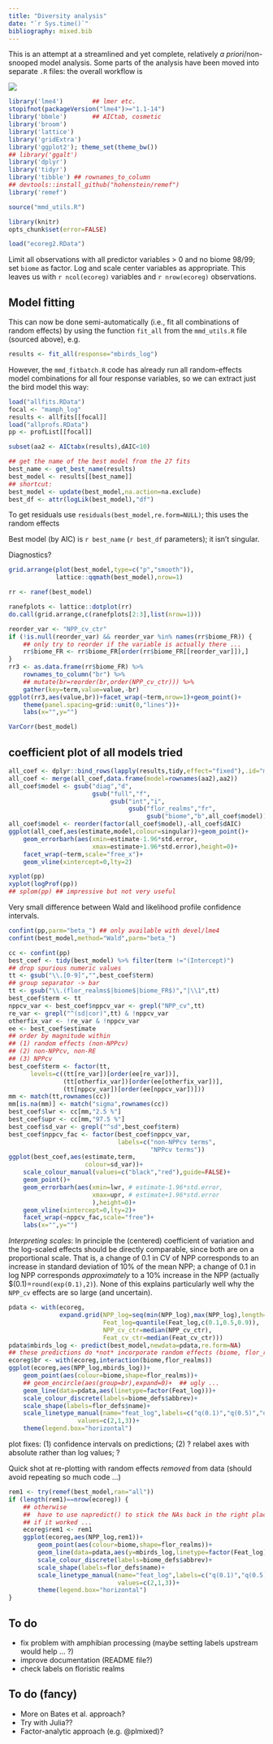 ```yaml
---
title: "Diversity analysis"
date: "`r Sys.time()`"
bibliography: mixed.bib
---
```


This is an attempt at a streamlined and yet complete, relatively *a priori*/non-
snooped model analysis. Some parts of the analysis have been moved into separate `.R` files: the overall workflow is

![](make.png)

```r
library('lme4')        ## lmer etc.
stopifnot(packageVersion("lme4")>="1.1-14")
library('bbmle')       ## AICtab, cosmetic
library('broom')
library('lattice')
library('gridExtra')
library('ggplot2'); theme_set(theme_bw())
## library('ggalt')
library('dplyr')
library('tidyr')
library('tibble') ## rownames_to_column
## devtools::install_github("hohenstein/remef")
library('remef')
```

```r
source("mmd_utils.R")
```

```r
library(knitr)
opts_chunk$set(error=FALSE)
```

```r
load("ecoreg2.RData")
```

Limit all observations with all predictor variables > 0 and no biome 98/99; set `biome` as factor. Log and scale center variables as appropriate. This leaves us with `r ncol(ecoreg)` variables and
`r nrow(ecoreg)` observations.

## Model fitting

This can now be done semi-automatically (i.e., fit all combinations
of random effects) by using the function `fit_all` from the `mmd_utils.R`
file (sourced above), e.g.

```r
results <- fit_all(response="mbirds_log")
```

However, the `mmd_fitbatch.R` code has already run all
random-effects model combinations for all four response variables,
so we can extract just the bird model this way:

```r
load("allfits.RData")
focal <- "mamph_log"
results <- allfits[[focal]]
load("allprofs.RData")
pp <- profList[[focal]]
```

```r
subset(aa2 <- AICtabx(results),dAIC<10)
```

```r
## get the name of the best model from the 27 fits
best_name <- get_best_name(results)
best_model <- results[[best_name]]
## shortcut:
best_model <- update(best_model,na.action=na.exclude)
best_df <- attr(logLik(best_model),"df")
```

To get residuals use `residuals(best_model,re.form=NULL)`; this
uses the random effects

Best model (by AIC) is `r best_name` (`r best_df` parameters); it isn't singular.

Diagnostics?

```r
grid.arrange(plot(best_model,type=c("p","smooth")),
             lattice::qqmath(best_model),nrow=1)
```

```r
rr <- ranef(best_model)
```

```r
ranefplots <- lattice::dotplot(rr)
do.call(grid.arrange,c(ranefplots[2:3],list(nrow=1)))
```

```r
reorder_var <- "NPP_cv_ctr"
if (!is.null(reorder_var) && reorder_var %in% names(rr$biome_FR)) {
    ## only try to reorder if the variable is actually there ...
    rr$biome_FR <- rr$biome_FR[order(rr$biome_FR[[reorder_var]]),]
}
rr3 <- as.data.frame(rr$biome_FR) %>%
    rownames_to_column("br") %>%
    ## mutate(br=reorder(br,order(NPP_cv_ctr))) %>%
    gather(key=term,value=value,-br)
ggplot(rr3,aes(value,br))+facet_wrap(~term,nrow=1)+geom_point()+
    theme(panel.spacing=grid::unit(0,"lines"))+
    labs(x="",y="")
```

```r
VarCorr(best_model)
```

## coefficient plot of all models tried

```r
all_coef <- dplyr::bind_rows(lapply(results,tidy,effect="fixed"),.id="model")
all_coef <- merge(all_coef,data.frame(model=rownames(aa2),aa2))
all_coef$model <- gsub("diag","d",
                       gsub("full","f",
                            gsub("int","i",
                                 gsub("flor_realms","fr",
                                      gsub("biome","b",all_coef$model)))))
all_coef$model <- reorder(factor(all_coef$model),-all_coef$dAIC)
ggplot(all_coef,aes(estimate,model,colour=singular))+geom_point()+
    geom_errorbarh(aes(xmin=estimate-1.96*std.error,
                       xmax=estimate+1.96*std.error),height=0)+
    facet_wrap(~term,scale="free_x")+
    geom_vline(xintercept=0,lty=2)
```

```r
xyplot(pp)
xyplot(logProf(pp))
## splom(pp) ## impressive but not very useful
```

Very small difference between Wald and likelihood profile
confidence intervals.

```r
confint(pp,parm="beta_") ## only available with devel/lme4
confint(best_model,method="Wald",parm="beta_")
```

```r
cc <- confint(pp)
best_coef <- tidy(best_model) %>% filter(term !="(Intercept)")
## drop spurious numeric values
tt <- gsub("\\.[0-9]","",best_coef$term)
## group separator -> bar
tt <- gsub("\\.(flor_realms$|biome$|biome_FR$)","|\\1",tt)
best_coef$term <- tt
nppcv_var <- best_coef$nppcv_var <- grepl("NPP_cv",tt)
re_var <- grepl("^(sd|cor)",tt) & !nppcv_var
otherfix_var <- !re_var & !nppcv_var
ee <- best_coef$estimate
## order by magnitude within
## (1) random effects (non-NPPcv)
## (2) non-NPPcv, non-RE
## (3) NPPcv
best_coef$term <- factor(tt,
      levels=c((tt[re_var])[order(ee[re_var])],
               (tt[otherfix_var])[order(ee[otherfix_var])],
               (tt[nppcv_var])[order(ee[nppcv_var])]))
mm <- match(tt,rownames(cc))
mm[is.na(mm)] <- match("sigma",rownames(cc))
best_coef$lwr <- cc[mm,"2.5 %"]
best_coef$upr <- cc[mm,"97.5 %"]
best_coef$sd_var <- grepl("^sd",best_coef$term)
best_coef$nppcv_fac <- factor(best_coef$nppcv_var,
                              labels=c("non-NPPcv terms",
                                       "NPPcv terms"))
ggplot(best_coef,aes(estimate,term,
                     colour=sd_var))+
    scale_colour_manual(values=c("black","red"),guide=FALSE)+
    geom_point()+
    geom_errorbarh(aes(xmin=lwr, # estimate-1.96*std.error,
                       xmax=upr, # estimate+1.96*std.error
                       ),height=0)+
    geom_vline(xintercept=0,lty=2)+
    facet_wrap(~nppcv_fac,scale="free")+
    labs(x="",y="")
```

*Interpreting scales*: In principle the (centered) coefficient of variation and the log-scaled effects should be directly comparable, since both are on a proportional scale. That is, a change of 0.1 in CV of NPP corresponds to an increase in standard deviation of 10% of the mean NPP; a change of 0.1 in log NPP corresponds *approximately* to a 10% increase in the NPP (actually $\exp(0.1)=`round(exp(0.1),2)`). None of this explains particularly well why the `NPP_cv` effects are so large (and uncertain).

```r
pdata <- with(ecoreg,
              expand.grid(NPP_log=seq(min(NPP_log),max(NPP_log),length=51),
                          Feat_log=quantile(Feat_log,c(0.1,0.5,0.9)),
                          NPP_cv_ctr=median(NPP_cv_ctr),
                          Feat_cv_ctr=median(Feat_cv_ctr)))
pdata$mbirds_log <- predict(best_model,newdata=pdata,re.form=NA)
## these predictions do *not* incorporate random effects (biome, flor_realms)
ecoreg$br <- with(ecoreg,interaction(biome,flor_realms))
ggplot(ecoreg,aes(NPP_log,mbirds_log))+
    geom_point(aes(colour=biome,shape=flor_realms))+
    ## geom_encircle(aes(group=br),expand=0)+  ## ugly ...
    geom_line(data=pdata,aes(linetype=factor(Feat_log)))+
    scale_colour_discrete(labels=biome_defs$abbrev)+
    scale_shape(labels=flor_defs$name)+
    scale_linetype_manual(name="feat_log",labels=c("q(0.1)","q(0.5)","q(0.9)"),
                   values=c(2,1,3))+
    theme(legend.box="horizontal")
```

plot fixes: (1) confidence intervals on predictions; (2) ? relabel axes with absolute rather than log values; ?

Quick shot at re-plotting with random effects *removed* from data (should avoid repeating so much code ...)

```r
rem1 <- try(remef(best_model,ran="all"))
if (length(rem1)==nrow(ecoreg)) {
    ## otherwise
    ##  have to use napredict() to stick the NAs back in the right places ...
    ## if it worked ...
    ecoreg$rem1 <- rem1
    ggplot(ecoreg,aes(NPP_log,rem1))+
        geom_point(aes(colour=biome,shape=flor_realms))+
        geom_line(data=pdata,aes(y=mbirds_log,linetype=factor(Feat_log)))+
        scale_colour_discrete(labels=biome_defs$abbrev)+
        scale_shape(labels=flor_defs$name)+
        scale_linetype_manual(name="feat_log",labels=c("q(0.1)","q(0.5)","q(0.9)"),
                              values=c(2,1,3))+
        theme(legend.box="horizontal")
}
```

## To do

- fix problem with amphibian processing (maybe setting labels upstream would help ... ?)
- improve documentation (README file?)
- check labels on floristic realms


## To do (fancy)

- More on Bates et al. approach?
- Try with Julia??
- Factor-analytic approach (e.g. @plmixed)?


